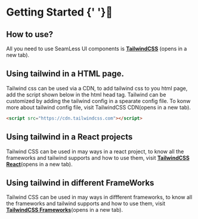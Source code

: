 
# Getting Started {' '}🚀

## How to use?

All you need to use SeamLess UI components is **[TailwindCSS](https://tailwindcss.com/)** (opens in a new tab).

## Using tailwind in a HTML page.
Tailwind css can be used via a CDN, to add tailwind css to you html page, add the script shown below in the html head tag. Tailwind can be customized by adding the tailwind config in a spearate config file. To konw more about tailwind config file, visit TailwindCSS CDN(opens in a new tab).

```html
<script src="https://cdn.tailwindcss.com"></script>
```

## Using tailwind in a React projects
Tailwind CSS can be used in may ways in a react project, to know all the frameworks and tailwind supports and how to use them, visit **[TailwindCSS React](https://tailwindcss.com/docs/guides/create-react-app)**(opens in a new tab).

## Using tailwind in different FrameWorks
Tailwind CSS can be used in may ways in diffferent frameworks, to know all the frameworks and tailwind supports and how to use them, visit **[TailwindCSS Frameworks](https://tailwindcss.com/docs/installation/framework-guides)**(opens in a new tab).
